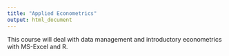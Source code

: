 ```yaml
---
title: "Applied Econometrics"
output: html_document
---
```


This course will deal with data management and introductory econometrics with MS-Excel and R.